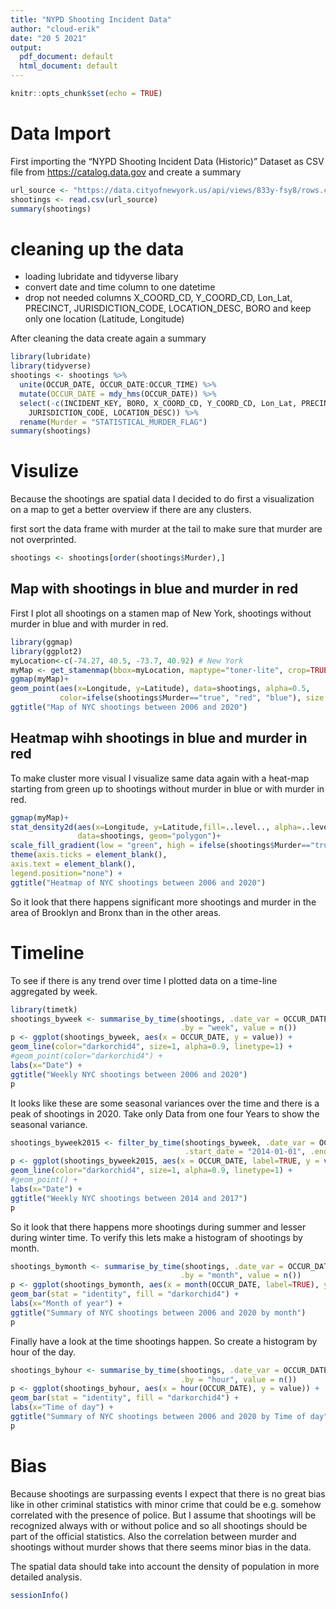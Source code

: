 ```yaml
---
title: "NYPD Shooting Incident Data"
author: "cloud-erik"
date: "20 5 2021"
output:
  pdf_document: default
  html_document: default
---
```


```r
knitr::opts_chunk$set(echo = TRUE)
```

# Data Import

First importing the "NYPD Shooting Incident Data (Historic)" Dataset as CSV file from <https://catalog.data.gov> and create a summary

```r
url_source <- "https://data.cityofnewyork.us/api/views/833y-fsy8/rows.csv?accessType=DOWNLOAD"
shootings <- read.csv(url_source)
summary(shootings)
```

# cleaning up the data

* loading lubridate and tidyverse libary
* convert date and time column to one datetime
* drop not needed columns X_COORD_CD, Y_COORD_CD, Lon_Lat, PRECINCT, JURISDICTION_CODE, LOCATION_DESC, BORO and keep only one location (Latitude, Longitude)

After cleaning the data create again a summary

```r
library(lubridate)
library(tidyverse)
shootings <- shootings %>%
  unite(OCCUR_DATE, OCCUR_DATE:OCCUR_TIME) %>%
  mutate(OCCUR_DATE = mdy_hms(OCCUR_DATE)) %>%
  select(-c(INCIDENT_KEY, BORO, X_COORD_CD, Y_COORD_CD, Lon_Lat, PRECINCT,
    JURISDICTION_CODE, LOCATION_DESC)) %>%  
  rename(Murder = "STATISTICAL_MURDER_FLAG")
summary(shootings)
```

# Visulize

Because the shootings are spatial data I decided to do first a visualization on a map to get a better overview if there are any clusters.

first sort the data frame with murder at the tail to make sure that murder are not overprinted.
```r
shootings <- shootings[order(shootings$Murder),]
```

## Map with shootings in blue and murder in red

First I plot all shootings on a stamen map of New York, shootings without murder in blue and with murder in red.
```r
library(ggmap)
library(ggplot2)
myLocation<-c(-74.27, 40.5, -73.7, 40.92) # New York
myMap <- get_stamenmap(bbox=myLocation, maptype="toner-lite", crop=TRUE)
ggmap(myMap)+
geom_point(aes(x=Longitude, y=Latitude), data=shootings, alpha=0.5, 
           color=ifelse(shootings$Murder=="true", "red", "blue"), size = 1) +
ggtitle("Map of NYC shootings between 2006 and 2020")
```
## Heatmap wihh shootings in blue and murder in red

To make cluster more visual I visualize same data again with a heat-map starting from green up to shootings without murder in blue or with murder in red.

```r
ggmap(myMap)+
stat_density2d(aes(x=Longitude, y=Latitude,fill=..level.., alpha=..level..),
               data=shootings, geom="polygon")+
scale_fill_gradient(low = "green", high = ifelse(shootings$Murder=="true", "red", "blue"))+
theme(axis.ticks = element_blank(),
axis.text = element_blank(),
legend.position="none") +
ggtitle("Heatmap of NYC shootings between 2006 and 2020")
```
So it look that there happens significant more shootings and murder in the area of Brooklyn and Bronx than in the other areas.

# Timeline

To see if there is any trend over time I plotted data on a time-line aggregated by week.
```r
library(timetk)
shootings_byweek <- summarise_by_time(shootings, .date_var = OCCUR_DATE,
                                      .by = "week", value = n())
p <- ggplot(shootings_byweek, aes(x = OCCUR_DATE, y = value)) +
geom_line(color="darkorchid4", size=1, alpha=0.9, linetype=1) +
#geom_point(color="darkorchid4") +
labs(x="Date") +
ggtitle("Weekly NYC shootings between 2006 and 2020")
p
```
It looks like these are some seasonal variances over the time and there is a peak of shootings in 2020.
Take only Data from one four Years to show the seasonal variance.
```r
shootings_byweek2015 <- filter_by_time(shootings_byweek, .date_var = OCCUR_DATE,
                                       .start_date = "2014-01-01", .end_date = "2017-12-31")
p <- ggplot(shootings_byweek2015, aes(x = OCCUR_DATE, label=TRUE, y = value)) +
geom_line(color="darkorchid4", size=1, alpha=0.9, linetype=1) +
#geom_point() +
labs(x="Date") +
ggtitle("Weekly NYC shootings between 2014 and 2017")
p
```
So it look that there happens more shootings during summer and lesser during winter time.
To verify this lets make a histogram of shootings by month.

```r
shootings_bymonth <- summarise_by_time(shootings, .date_var = OCCUR_DATE,
                                      .by = "month", value = n())
p <- ggplot(shootings_bymonth, aes(x = month(OCCUR_DATE, label=TRUE), y = value)) +
geom_bar(stat = "identity", fill = "darkorchid4") +
labs(x="Month of year") +
ggtitle("Summary of NYC shootings between 2006 and 2020 by month")
p
```

Finally have a look at the time shootings happen. So create a histogram by hour of the day.
```r
shootings_byhour <- summarise_by_time(shootings, .date_var = OCCUR_DATE,
                                      .by = "hour", value = n())
p <- ggplot(shootings_byhour, aes(x = hour(OCCUR_DATE), y = value)) +
geom_bar(stat = "identity", fill = "darkorchid4") +
labs(x="Time of day") +
ggtitle("Summary of NYC shootings between 2006 and 2020 by Time of day")
p
```

# Bias
Because shootings are surpassing events I expect that there is no great bias like in other criminal statistics with minor crime that could be e.g. somehow correlated with the presence of police. But I assume that shootings will be recognized always with or without police and so all shootings should be part of the official statistics.
Also the correlation between murder and shootings without murder shows that there seems minor bias in the data.

The spatial data should take into account the density of population in more detailed analysis.

```r
sessionInfo()
```